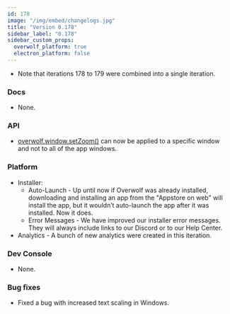 ```yaml
---
id: 178
image: "/img/embed/changelogs.jpg"
title: "Version 0.178"
sidebar_label: "0.178"
sidebar_custom_props:
  overwolf_platform: true
  electron_platform: false
---
```


* Note that iterations 178 to 179 were combined into a single iteration. 

### Docs

* None.

### API

* [overwolf.window.setZoom()](/api/windows#setzoomwinzoomfactorowid-windowid) can now be applied to a specific window and not to all of the app windows.

### Platform

* Installer:
  * Auto-Launch - Up until now if Overwolf was already installed, downloading and installing an app from the "Appstore on web" will install the app, but it wouldn’t auto-launch the app after it was installed. Now it does.
  * Error Messages - We have improved our installer error messages. They will always include links to our Discord or to our Help Center.
* Analytics - A bunch of new analytics were created in this iteration.

### Dev Console

* None.

### Bug fixes

* Fixed a bug with increased text scaling in Windows.

